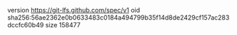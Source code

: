 version https://git-lfs.github.com/spec/v1
oid sha256:56ae2362e0b0633483c0184a494799b35f14d8de2429cf157ac283dccfc60b49
size 158477
